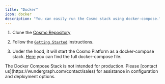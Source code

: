 ---
title: "Docker"
icon: docker
description: "You can easily run the Cosmo stack using docker-compose."
---

1. Clone the [Cosmo Repository](https://github.com/wundergraph/cosmo)

2. Follow the [`Getting Started`](https://github.com/wundergraph/cosmo#demo-cosmo-on-your-machine-in-3-minutes) instructions.

3. Under the hood, it will start the Cosmo Platform as a docker-compose stack. [Here](https://github.com/wundergraph/cosmo/blob/main/docker-compose.full.yml) you can find the full docker-compose file.

<Info>
The Docker Compose Stack is not intended for production. Please [contact us](https://wundergraph.com/contact/sales) for assistance in configuration and deployment options.
</Info>
